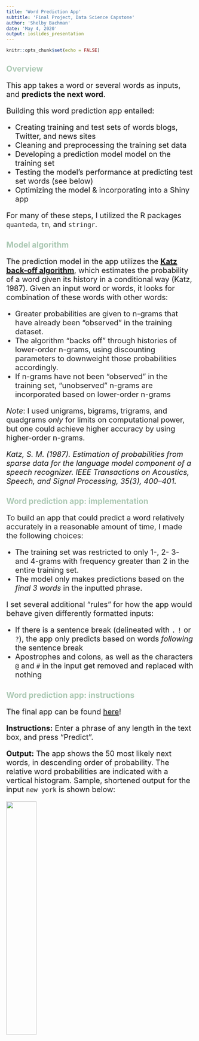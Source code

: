 ```yaml
---
title: 'Word Prediction App'
subtitle: 'Final Project, Data Science Capstone'
author: 'Shelby Bachman'
date: 'May 4, 2020'
output: ioslides_presentation
---
```


<style>

h1 {
  color: #ABC8B3;
}

h2 {
  color: #ABC8B3;
}

p {
  font-size: 20px;
}

li {
  font-size: 20px;
}

slides > slide.title-slide hgroup h1 {
  font-size: 60px;
  color: #ABC8B3;
}

slides > slide.title-slide hgroup h2 {
  font-size: 24px;
}

</style>

```r

knitr::opts_chunk$set(echo = FALSE)

```

## Overview

This app takes a word or several words as inputs, and **predicts the next word**.

Building this word prediction app entailed:

- Creating training and test sets of words blogs, Twitter, and news sites
- Cleaning and preprocessing the training set data
- Developing a prediction model model on the training set
- Testing the model's performance at predicting test set words (see below)
- Optimizing the model & incorporating into a Shiny app

For many of these steps, I utilized the R packages `quanteda`, `tm`, and `stringr`.

## Model algorithm

The prediction model in the app utilizes the <u>**Katz back-off algorithm**</u>, which estimates the probability of a word given its history in a conditional way (Katz, 1987). Given an input word or words, it looks for combination of these words with other words:

- Greater probabilities are given to n-grams that have already been “observed” in the training dataset.
- The algorithm “backs off” through histories of lower-order n-grams, using discounting parameters to downweight those probabilities accordingly. 
- If n-grams have not been “observed” in the training set, “unobserved” n-grams are incorporated based on lower-order n-grams

*Note*: I used unigrams, bigrams, trigrams, and quadgrams *only* for limits on computational power, but one could achieve higher accuracy by using higher-order n-grams. 

*Katz, S. M. (1987). Estimation of probabilities from sparse data for the language model component of a speech recognizer. IEEE Transactions on Acoustics, Speech, and Signal Processing, 35(3), 400–401.*

## Word prediction app: implementation

To build an app that could predict a word relatively accurately in a reasonable amount of time, I made the following choices:
 
- The training set was restricted to only 1-, 2- 3- and 4-grams with frequency greater than 2 in the entire training set.
- The model only makes predictions based on the *final 3 words* in the inputted phrase.

I set several additional "rules" for how the app would behave given differently formatted inputs:

- If there is a sentence break (delineated with `.` `!` or `?`), the app only predicts based on words *following* the sentence break
- Apostrophes and colons, as well as the characters `@` and `#` in the input get removed and replaced with nothing

## Word prediction app: instructions {.smaller}

The final app can be found [here](LINK)!

**Instructions:** Enter a phrase of any length in the text box, and press "Predict".

**Output:** The app shows the 50 most likely next words, in descending order of probability. The relative word probabilities are indicated with a vertical histogram. Sample, shortened output for the input `new york` is shown below:

![](sample_output.png){#id .class width=40% height=40%}
